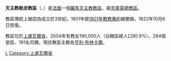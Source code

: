 {{Infobox Roman Catholic diocese
|Roman Catholic Diocese of = 天主教勒皮教區
|Latin name of diocese =Dioecesis Aniciensis
|image =Le_Puy_en_Velay_03.jpg
|caption = 聖母主教座堂
|location = [[法國|法國]]
|territory =上盧瓦爾省
|population= 190,000
|rite = 拉丁禮
|patron = 
|province = 克萊蒙
|established =3世紀
|cathedral = [[勒皮主教座堂|聖母主教座堂]]
|leadership = 主教
|website =[http://catholique-lepuy.cef.fr/ 官方網頁]
|教宗 = 
|metropolitan = 
|ordinary =亨利·布林卡爾
|coadjutor bishop =
|emeritus = 
}}

'''天主教勒皮教區'''（{{lang-la|Dioecesis Aniciensis}}、{{lang-fr|Diocèse du Le Puy-en-Velay}}）是[[法國|法國]]一個[[羅馬天主教|羅馬天主教]][[教區|教區]]，屬[[天主教克萊蒙總教區|克萊蒙總教區]]。

教區傳統上被認為成立於3世紀。1801年按[[1801年教務專約|1801年教務專約]]被撤銷，1822年10月6日恢復。

教區位於[[上盧瓦爾省|上盧瓦爾省]]，2004年有教友190,000人（佔轄區總人口90.9%）、284個堂區、191名司鐸。現任教區主教為[[亨利·布林卡爾|亨利·布林卡爾]]。

{{法國天主教教區}}
{{Authority control}}
[[Category:法國天主教教區|L]]
[[Category:上盧瓦爾省|Category:上盧瓦爾省]]